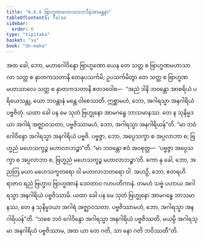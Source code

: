 ```yaml
---
title: "6.6.6 ဗြာဟ္မဏမဟာသာလာဒီနံအာမန္တနာ"
tableOfContents: false
sidebar:
  order: 6
type: "tipitaka"
basket: "su"
book: "dn-maha"
---
```



<DynamicBreadcrumb />

<Division number="324" book="dn-maha" e="ch" v="7" p="199">

<Paragraph number="736" book="dn-maha">
အထ ခေါ, ဘော, မဟာဂေါဝိန္ဒော ဗြာဟ္မဏော ယေန တေ သတ္တ စ ဗြာဟ္မဏမဟာသာလာ သတ္တ စ နှာတကသတာနိ တေနုပသင်္ကမိ; ဥပသင်္ကမိတွာ တေ သတ္တ စ ဗြာဟ္မဏမဟာသာလေ သတ္တ စ နှာတကသတာနိ ဧတဒဝေါစ—  “အညံ ဒါနိ ဘဝန္တော အာစရိယံ ပရိယေသန္တု, ယော ဘဝန္တာနံ မန္တေ ဝါစေဿတိ. ဣစ္ဆာမဟံ, ဘော, အဂါရသ္မာ အနဂါရိယံ ပဗ္ဗဇိတုံ. ယထာ ခေါ ပန မေ သုတံ ဗြဟ္မုနော အာမဂန္ဓေ ဘာသမာနဿ. တေ န သုနိမ္မဒယာ အဂါရံ အဇ္ဈာဝသတာ, ပဗ္ဗဇိဿာမဟံ, ဘော, အဂါရသ္မာ အနဂါရိယန်”တိ. “မာ ဘဝံ ဂေါဝိန္ဒော အဂါရသ္မာ အနဂါရိယံ ပဗ္ဗဇိ. ပဗ္ဗဇ္ဇာ, ဘော, အပ္ပေသက္ခာ စ အပ္ပလာဘာ စ; ဗြဟ္မညံ မဟေသက္ခဉ္စ မဟာလာဘဉ္စာ”တိ. “မာ ဘဝန္တော ဧဝံ အဝစုတ္ထ—  ‘ပဗ္ဗဇ္ဇာ အပ္ပေသက္ခာ စ အပ္ပလာဘာ စ, ဗြဟ္မညံ မဟေသက္ခဉ္စ မဟာလာဘဉ္စာ’တိ. ကော နု ခေါ, ဘော, အညတြ မယာ မဟေသက္ခတရော ဝါ မဟာလာဘတရော ဝါ. အဟဉှိ, ဘော, ဧတရဟိ ရာဇာဝ ရညံ ဗြဟ္မာဝ ဗြာဟ္မဏာနံ ဒေဝတာဝ ဂဟပတိကာနံ. တမဟံ သဗ္ဗံ ပဟာယ အဂါရသ္မာ အနဂါရိယံ ပဗ္ဗဇိဿာမိ. ယထာ ခေါ ပန မေ သုတံ ဗြဟ္မုနော အာမဂန္ဓေ ဘာသမာနဿ, တေ န သုနိမ္မဒယာ အဂါရံ အဇ္ဈာဝသတာ. ပဗ္ဗဇိဿာမဟံ, ဘော, အဂါရသ္မာ အနဂါရိယန်”တိ. “သစေ ဘဝံ ဂေါဝိန္ဒော အဂါရသ္မာ အနဂါရိယံ ပဗ္ဗဇိဿတိ, မယမ္ပိ အဂါရသ္မာ အနဂါရိယံ ပဗ္ဗဇိဿာမ, အထ ယာ တေ ဂတိ, သာ နော ဂတိ ဘဝိဿတီ”တိ.
</Paragraph>
</Division>